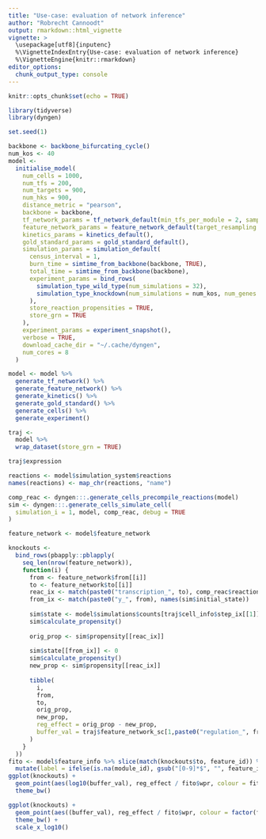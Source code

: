 ```yaml
---
title: "Use-case: evaluation of network inference"
author: "Robrecht Cannoodt"
output: rmarkdown::html_vignette
vignette: >
  \usepackage[utf8]{inputenc}
  %\VignetteIndexEntry{Use-case: evaluation of network inference}
  %\VignetteEngine{knitr::rmarkdown}
editor_options: 
  chunk_output_type: console
---
```


```r
knitr::opts_chunk$set(echo = TRUE)
```

```r
library(tidyverse)
library(dyngen)

set.seed(1)

backbone <- backbone_bifurcating_cycle()
num_kos <- 40
model <- 
  initialise_model(
    num_cells = 1000,
    num_tfs = 200,
    num_targets = 900,
    num_hks = 900,
    distance_metric = "pearson",
    backbone = backbone,
    tf_network_params = tf_network_default(min_tfs_per_module = 2, sample_num_regulators = function() 2),
    feature_network_params = feature_network_default(target_resampling = 5000),
    kinetics_params = kinetics_default(),
    gold_standard_params = gold_standard_default(),
    simulation_params = simulation_default(
      census_interval = 1,
      burn_time = simtime_from_backbone(backbone, TRUE),
      total_time = simtime_from_backbone(backbone),
      experiment_params = bind_rows(
        simulation_type_wild_type(num_simulations = 32),
        simulation_type_knockdown(num_simulations = num_kos, num_genes = sample(1:10, num_kos, replace = TRUE))
      ),
      store_reaction_propensities = TRUE,
      store_grn = TRUE
    ),
    experiment_params = experiment_snapshot(),
    verbose = TRUE,
    download_cache_dir = "~/.cache/dyngen",
    num_cores = 8
  )

model <- model %>% 
  generate_tf_network() %>% 
  generate_feature_network() %>% 
  generate_kinetics() %>% 
  generate_gold_standard() %>%
  generate_cells() %>% 
  generate_experiment()

traj <- 
  model %>% 
  wrap_dataset(store_grn = TRUE)

traj$expression

reactions <- model$simulation_system$reactions 
names(reactions) <- map_chr(reactions, "name")

comp_reac <- dyngen:::.generate_cells_precompile_reactions(model)
sim <- dyngen:::.generate_cells_simulate_cell(
  simulation_i = 1, model, comp_reac, debug = TRUE
)

feature_network <- model$feature_network

knockouts <- 
  bind_rows(pbapply::pblapply(
    seq_len(nrow(feature_network)), 
    function(i) {
      from <- feature_network$from[[i]]
      to <- feature_network$to[[i]]
      reac_ix <- match(paste0("transcription_", to), comp_reac$reaction_ids)
      from_ix <- match(paste0("y_", from), names(sim$initial_state))
      
      sim$state <- model$simulations$counts[traj$cell_info$step_ix[[1]],] %>% unname
      sim$calculate_propensity()
      
      orig_prop <- sim$propensity[[reac_ix]]
      
      sim$state[[from_ix]] <- 0
      sim$calculate_propensity()
      new_prop <- sim$propensity[[reac_ix]]
      
      tibble(
        i,
        from,
        to,
        orig_prop,
        new_prop,
        reg_effect = orig_prop - new_prop,
        buffer_val = traj$feature_network_sc[1,paste0("regulation_", from, "_", to)]
      )
    }
  ))
fito <- model$feature_info %>% slice(match(knockouts$to, feature_id)) %>% 
  mutate(label = ifelse(is.na(module_id), gsub("[0-9]*$", "", feature_id), gsub("[0-9]*$", "", module_id)))
ggplot(knockouts) +
  geom_point(aes(log10(buffer_val), reg_effect / fito$wpr, colour = fito$label)) +
  theme_bw()

ggplot(knockouts) +
  geom_point(aes((buffer_val), reg_effect / fito$wpr, colour = factor(fito$basal))) +
  theme_bw() +
  scale_x_log10()
```

